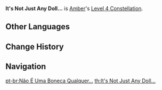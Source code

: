 {{Constellation Infobox
|image       = Constellation It's Not Just Any Doll....png
|description = Decreases [[Explosive Puppet]]'s CD by 20%. Adds 1 additional [[charge]].
|level       = 4
|character   = Amber
|utility1    = Cooldown Reduction
|utility2    = Charge Addition
}}
'''It's Not Just Any Doll...''' is [[Amber]]'s [[Level 4 Constellation]].
<!--
==Gameplay Notes==
-->

==Other Languages==
{{Other Languages
|en      = It's Not Just Any Doll...
|zhs     = 才不是普通的布偶
|zhs_rm  = Cáibù Shì Pǔtōng de Bù'ǒu
|zht     = 才不是普通的布偶
|zht_rm  = Cáibù Shì Pǔtōng de Bù'ǒu
|zh_tl   = It's Definitely Not An Ordinary Rag Doll
|ja      = ただの人形じゃない
|ja_rm   = Tada no Ningyou ja Nai
|ja_tl   = It's Not an Ordinary Doll
|ko      = 보통 봉제 인형일 리가 없잖아
|ko_rm   = Botong Bongje Inhyeong'il Riga Eopjan'a
|ko_tl   = It can't be a normal Stuffed Doll
|es      = No es un muñeco cualquiera...
|es_tl   = Not Just Any Doll...
|fr      = Ce n'est pas n'importe quelle poupée...
|fr_tl   = It's Not Just Any Doll...
|ru      = Это не просто кукла
|ru_tl   = It's Not Just a Doll
|th      = It's Not Just Any Doll...
|vi      = Không Phải Con Rối Thường
|vi_tl   = Not an Ordinary Puppet
|de      = Nicht einfach nur eine Puppe
|de_tl   = Not Just A Doll
|id      = It's Not Just Any Doll...
|pt      = Não É Uma Boneca Qualquer...
|pt_tl   = It's Not Just Any Doll...
}}

==Change History==
{{Change History|1.0}}

==Navigation==
{{Talent Navbox|Amber}}

[[pt-br:Não É Uma Boneca Qualquer...]]
[[th:It's Not Just Any Doll...]]